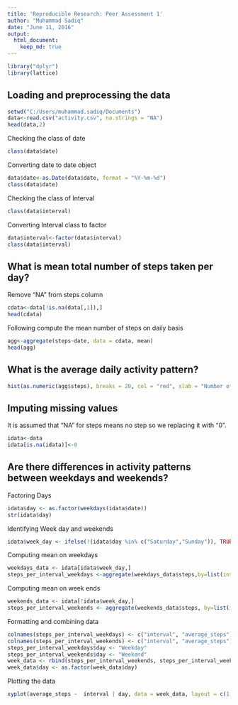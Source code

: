 ```yaml
---
title: 'Reproducible Research: Peer Assessment 1'
author: "Muhammad Sadiq"
date: "June 11, 2016"
output: 
  html_document:
    keep_md: true
---
```

```r
library("dplyr")
library(lattice)
```

## Loading and preprocessing the data

```r
setwd("C:/Users/muhammad.sadiq/Documents")
data<-read.csv("activity.csv", na.strings = "NA")
head(data,2)
```
Checking the class of date
```r
class(data$date)
```
Converting date to date object
```r
data$date<-as.Date(data$date, format = "%Y-%m-%d")
class(data$date)
```
Checking the class of Interval
```r
class(data$interval)
```
Converting Interval class to factor
```r
data$interval<-factor(data$interval)
class(data$interval)
```

## What is mean total number of steps taken per day?
Remove "NA" from steps column
```r
cdata<-data[!is.na(data[,1]),]
head(cdata)

```
Following compute the mean number of steps on daily basis
```r
agg<-aggregate(steps~date, data = cdata, mean)
head(agg)
```

## What is the average daily activity pattern?

```r
hist(as.numeric(agg$steps), breaks = 20, col = "red", xlab = "Number of Steps", main= "Histogram of the total number of steps taken each day")
```

## Imputing missing values
It is assumed that "NA" for steps means no step so we replacing it with "0".
```r
idata<-data
idata[is.na(idata)]<-0
```

## Are there differences in activity patterns between weekdays and weekends?
Factoring Days
```r
idata$day <- as.factor(weekdays(idata$date))
str(idata$day)
```
Identifying Week day and weekends
```r
idata$week_day <- ifelse(!(idata$day %in% c("Saturday","Sunday")), TRUE, FALSE) 
```
Computing mean on weekdays
```r
weekdays_data <- idata[idata$week_day,]
steps_per_interval_weekdays <-aggregate(weekdays_data$steps,by=list(interval=weekdays_data$interval), FUN=mean)
```
Computing mean on week ends
```r
weekends_data <- idata[!idata$week_day,]
steps_per_interval_weekends <- aggregate(weekends_data$steps, by=list(interval=weekends_data$interval), FUN=mean)
```
Formatting and combining data
```r
colnames(steps_per_interval_weekdays) <- c("interval", "average_steps")
colnames(steps_per_interval_weekends) <- c("interval", "average_steps")
steps_per_interval_weekdays$day <- "Weekday"
steps_per_interval_weekends$day <- "Weekend"
week_data <- rbind(steps_per_interval_weekends, steps_per_interval_weekdays)
week_data$day <- as.factor(week_data$day)
```
Plotting the data
```r
xyplot(average_steps ~  interval | day, data = week_data, layout = c(1,2), type ="l", ylab="Number of Steps")
```
